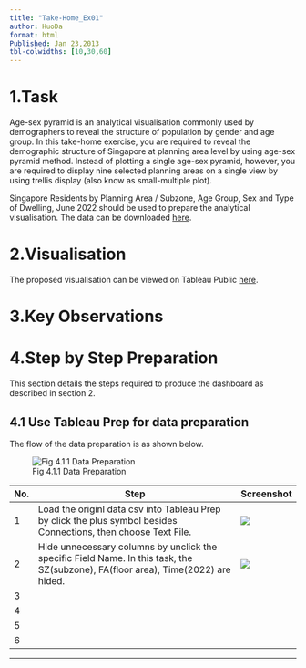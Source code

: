 ```yaml
---
title: "Take-Home_Ex01"
author: HuoDa
format: html
Published: Jan 23,2013
tbl-colwidths: [10,30,60]
---
```


# 1.Task

Age-sex pyramid is an analytical visualisation commonly used by demographers to reveal the structure of population by gender and age group. In this take-home exercise, you are required to reveal the demographic structure of Singapore at planning area level by using age-sex pyramid method. Instead of plotting a single age-sex pyramid, however, you are required to display nine selected planning areas on a single view by using trellis display (also know as small-multiple plot).

Singapore Residents by Planning Area / Subzone, Age Group, Sex and Type of Dwelling, June 2022 should be used to prepare the analytical visualisation. The data can be downloaded [here](https://www.singstat.gov.sg/find-data/search-by-theme/population/geographic-distribution/latest-data).

# 2.Visualisation

The proposed visualisation can be viewed on Tableau Public [here](https://public.tableau.com/app/profile/huoda1027/viz/TakeHome_Ex01_16742612602400/Dashboard1?publish=yes).

# 3.Key Observations

# 4.Step by Step Preparation

This section details the steps required to produce the dashboard as described in section 2.

## 4.1 Use Tableau Prep for data preparation

The flow of the data preparation is as shown below.

![Fig 4.1.1 Data Preparation](images/flow.jpg)

| No. | Step                                                                                                                              | Screenshot        |
|-----|-----------------------------------------------------------------------------------------------------------------------------------|-------------------|
| 1   | Load the originl data csv into Tableau Prep by click the plus symbol besides Connections, then choose Text File.                  | ![](images/1.jpg) |
| 2   | Hide unnecessary columns by unclick the specific Field Name. In this task, the SZ(subzone), FA(floor area), Time(2022) are hided. | ![](images/2.jpg) |
| 3   |                                                                                                                                   |                   |
| 4   |                                                                                                                                   |                   |
| 5   |                                                                                                                                   |                   |
| 6   |                                                                                                                                   |                   |

------------------------------------------------------------------------
